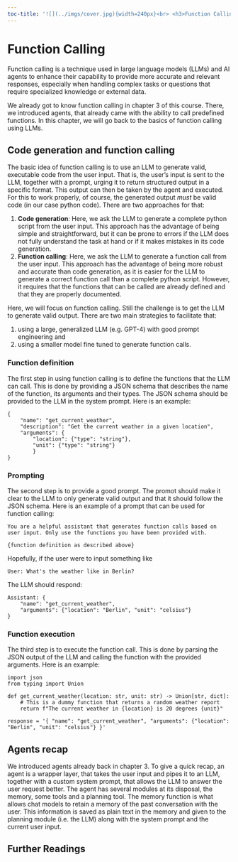 ```yaml
---
toc-title: '![](../imgs/cover.jpg){width=240px}<br> <h3>Function Calling</h3>'
---
```


# Function Calling

Function calling is a technique used in large language models (LLMs) and AI agents to enhance their capability to provide more accurate and relevant responses, especially when handling complex tasks or questions that require specialized knowledge or external data.

We already got to know function calling in chapter 3 of this course. There, we introduced agents, that already came with the ability to call predefined functions. In this chapter, we will go back to the basics of function calling using LLMs. 


## Code generation and function calling

The basic idea of function calling is to use an LLM to generate valid, executable code from the user input. That is, the user's input is sent to the LLM, together with a prompt, urging it to return structured output in a specific format. This output can then be taken by the agent and executed. For this to work properly, of course, the generated output *must* be valid code (in our case python code). There are two approaches for that:

1. **Code generation**: Here, we ask the LLM to generate a complete python script from the user input. This approach has the advantage of being simple and straightforward, but it can be prone to errors if the LLM does not fully understand the task at hand or if it makes mistakes in its code generation.
2. **Function calling**: Here, we ask the LLM to generate a function call from the user input. This approach has the advantage of being more robust and accurate than code generation, as it is easier for the LLM to generate a correct function call than a complete python script. However, it requires that the functions that can be called are already defined and that they are properly documented.

Here, we will focus on function calling. Still the challenge is to get the LLM to generate valid output. There are two main strategies to facilitate that:

1. using a large, generalized LLM (e.g. GPT-4) with good prompt engineering and
2. using a smaller model fine tuned to generate function calls.


### Function definition

The first step in using function calling is to define the functions that the LLM can call. This is done by providing a JSON schema that describes the name of the function, its arguments and their types. The JSON schema should be provided to the LLM in the system prompt. Here is an example: 

    {
        "name": "get_current_weather",  
        "description": "Get the current weather in a given location",  
        "arguments": {    
            "location": {"type": "string"},    
            "unit": {"type": "string"}  
            } 
    }

### Prompting

The second step is to provide a good prompt. The promot should make it clear to the LLM to only generate valid output and that it should follow the JSON schema. Here is an example of a prompt that can be used for function calling:

    You are a helpful assistant that generates function calls based on user input. Only use the functions you have been provided with.

    {function definition as described above}

Hopefully, if the user were to input something like

    User: What's the weather like in Berlin?

The LLM should respond:

    Assistant: {
        "name": "get_current_weather",
        "arguments": {"location": "Berlin", "unit": "celsius"}
    }



### Function execution

The third step is to execute the function call. This is done by parsing the JSON output of the LLM and calling the function with the provided arguments. Here is an example:

    import json
    from typing import Union

    def get_current_weather(location: str, unit: str) -> Union[str, dict]:
        # This is a dummy function that returns a random weather report
        return f"The current weather in {location} is 20 degrees {unit}"

    response = '{ "name": "get_current_weather", "arguments": {"location": "Berlin", "unit": "celsius"} }'
   

<!-- The main challenge is here to get the LLM to generate valid python code. This is not always easy, as LLMs are not usually super safe coders.  -->


## Agents recap

We introduced agents already back in chapter 3. To give a quick recap, an agent is a wrapper layer, that takes the user input and pipes it to an LLM, together with a custom system prompt, that allows the LLM to answer the user request better. The agent has several modules at its disposal, the memory, some tools and a planning tool. The memory function is what allows chat models to retain a memory of the past conversation with the user. This information is saved as plain text in the memory and given to the planning module (i.e. the LLM) along with the system prompt and the current user input.

## Further Readings


